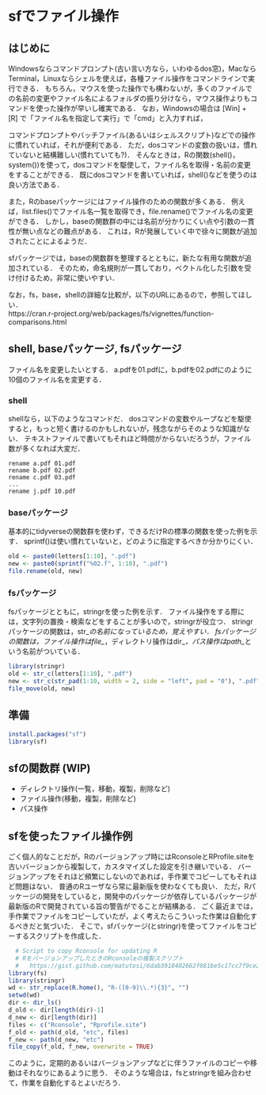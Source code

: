 # sfでファイル操作{#sf}

## はじめに

Windowsならコマンドプロンプト(古い言い方なら，いわゆるdos窓)，MacならTerminal，Linuxならシェルを使えば，各種ファイル操作をコマンドラインで実行できる．
もちろん，マウスを使った操作でも構わないが，多くのファイルでの名前の変更やファイル名によるフォルダの振り分けなら，マウス操作よりもコマンドを使った操作が早いし確実である．
なお，Windowsの場合は [Win] + [R] で「ファイル名を指定して実行」で「cmd」と入力すれば，

コマンドプロンプトやバッチファイル(あるいはシェルスクリプト)などでの操作に慣れていれば，それが便利である．
ただ，dosコマンドの変数の扱いは，慣れていないと結構難しい(慣れていても?)．
そんなときは，Rの関数(shell()，system())を使って，dosコマンドを駆使して，ファイル名を取得・名前の変更をすることができる．
既にdosコマンドを書いていれば，shell()などを使うのは良い方法である．

また，Rのbaseパッケージにはファイル操作のための関数が多くある．
例えば，list.files()でファイル名一覧を取得でき，file.rename()でファイル名の変更ができる．
しかし，baseの関数群の中には名前が分かりにくい点や引数の一貫性が無い点などの難点がある．
これは，Rが発展していく中で徐々に関数が追加されたことによるようだ．

sfパッケージでは，baseの関数群を整理するとともに，新たな有用な関数が追加されている．
そのため，命名規則が一貫しており，ベクトル化した引数を受け付けるため，非常に使いやすい．

なお，fs，base，shellの詳細な比較が，以下のURLにあるので，参照してほしい．   
https://cran.r-project.org/web/packages/fs/vignettes/function-comparisons.html

## shell, baseパッケージ, fsパッケージ

ファイル名を変更したいとする．
a.pdfを01.pdfに，b.pdfを02.pdfにのように10個のファイル名を変更する．

### shell

shellなら，以下のようなコマンドだ．
dosコマンドの変数やループなどを駆使すると，もっと短く書けるのかもしれないが，残念ながらそのような知識がない．
テキストファイルで書いてもそれほど時間がからないだろうが，ファイル数が多くなれば大変だ．

```
rename a.pdf 01.pdf
rename b.pdf 02.pdf
rename c.pdf 03.pdf
...
rename j.pdf 10.pdf
```

### baseパッケージ

基本的にtidyverseの関数群を使わず，できるだけRの標準の関数を使った例を示す．
sprintf()は使い慣れていないと，どのように指定するべきか分かりにくい．

```r
old <- paste0(letters[1:10], ".pdf")
new <- paste0(sprintf("%02.f", 1:10), ".pdf")
file.rename(old, new)
```

### fsパッケージ

fsパッケージとともに，stringrを使った例を示す．
ファイル操作をする際には，文字列の置換・検索などをすることが多いので，stringrが役立つ．
stringrパッケージの関数は，str_*の名前になっているため，覚えやすい．
fsパッケージの関数は，ファイル操作はfile_*，ディレクトリ操作はdir_*，パス操作はpath_*という名前がついている．

```r
library(stringr)
old <- str_c(letters[1:10], ".pdf")
new <- str_c(str_pad(1:10, width = 2, side = "left", pad = "0"), ".pdf")
file_move(old, new)
```

## 準備

```r
install.packages("sf")
library(sf)
```

## sfの関数群 (WIP)

<!--
TODO: 以下のページを参考にして，関数の概要を書く
  https://cran.r-project.org/web/packages/fs/vignettes/function-comparisons.html
-->

- ディレクトリ操作(一覧，移動，複製，削除など)    
- ファイル操作(移動，複製，削除など)    
- パス操作   

## sfを使ったファイル操作例

ごく個人的なことだが，Rのバージョンアップ時にはRconsoleとRProfile.siteを古いバージョンから複製して，カスタマイズした設定を引き継いでいる．
バージョンアップをそれほど頻繁にしないのであれば，手作業でコピーしてもそれほど問題はない．
普通のRユーザなら常に最新版を使わなくても良い．
ただ，Rパッケージの開発をしていると，開発中のパッケージが依存しているパッケージが最新版のRで開発されている旨の警告がでることが結構ある．
ごく最近までは，手作業でファイルをコピーしていたが，よく考えたらこういった作業は自動化するべきだと気づいた．
そこで，sfパッケージ(とstringr)を使ってファイルをコピーするスクリプトを作成した．

```r
  # Script to copy Rconsole for updating R
  # RをバージョンアップしたときのRconsoleの複製スクリプト
  #   https://gist.github.com/matutosi/6dab3918402662f081be5c17cc7f9ce2
library(fs)
library(stringr)
wd <- str_replace(R.home(), "R-([0-9]\\.*){3}", "")
setwd(wd)
dir <- dir_ls()
d_old <- dir[length(dir)-1]
d_new <- dir[length(dir)]
files <- c("Rconsole", "Rprofile.site")
f_old <- path(d_old, "etc", files)
f_new <- path(d_new, "etc")
file_copy(f_old, f_new, overwrite = TRUE)
```

このように，定期的あるいはバージョンアップなどに伴うファイルのコピーや移動はそれなりにあるように思う．
そのような場合は，fsとstringrを組み合わせて，作業を自動化するとよいだろう．

